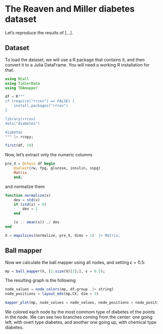# The Reaven and Miller diabetes dataset

Let's reproduce the results of [...].

## Dataset 

To load the dataset, we will use a R package that contains it, and then convert it to a Julia DataFrame. You will need a working R installation for that.

```julia
using RCall
using TidierData
using TDAmapper

df = R"""
if (require("rrcov") == FALSE) {
    install.packages("rrcov")
}

library(rrcov)
data("diabetes")

diabetes
""" |> rcopy;
```

```julia
first(df, 10)
```

Now, let's extract only the numeric columns 

```julia
pre_X = @chain df begin
    @select(rw, fpg, glucose, insulin, sspg)
    Matrix    
    end;
```

and normalize them

```julia
function normalize(x)
    dev = std(x)
    if (std(x) ≈ 0) 
        dev = 1
    end

    (x .- mean(x)) ./ dev
end

X = mapslices(normalize, pre_X, dims = 1)' |> Matrix;
```

## Ball mapper

Now we calculate the ball mapper using all nodes, and setting $\epsilon = 0.5$:

```julia
mp = ball_mapper(X, [1:size(X)[2];], ϵ = 0.5);
```

The resulting graph is the following

```julia
node_values = node_colors(mp, df.group .|> string)
node_positions = layout_mds(mp.CX, dim = 3)

mapper_plot(mp, node_values = node_values, node_positions = node_positions)
```

We colored each node by the most commom type of diabetes of the points in the node. We can see two branches coming from the center: one going left, with overt type diabetes, and another one going up, with chemical type diabetes.